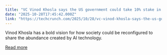 ```yaml
---
title: "VC Vinod Khosla says the US government could take 10% stake in all public companies to soften the blow of AGI"
date: "2025-10-28T17:45:42.000Z"
link: "https://techcrunch.com/2025/10/28/vc-vinod-khosla-says-the-us-government-could-take/"
---
```


Vinod Khosla has a bold vision for how society could be reconfigured to share the abundance created by AI technology. 

[Read more](https://techcrunch.com/2025/10/28/vc-vinod-khosla-says-the-us-government-could-take/)
